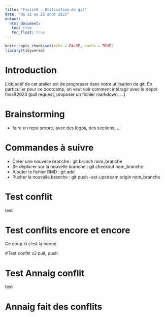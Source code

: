 ```yaml
---
title: "FinistR : Utilisation de git"
date: "du 21 au 25 août 2023"
output: 
  html_document:
   toc: true
   toc_float: true
---
```


```r
knitr::opts_chunk$set(echo = FALSE, cache = TRUE)
library(tidyverse)
```

# Introduction

L'objectif de cet atelier est de progresser dans notre utilisation de git. En particulier pour ce bootcamp, on veut voir comment intéragir avec le dépot finisR2023 (pull request, proposer un fichier markdown, ...) 


# Brainstorming

- faire un repo propre, avec des logos, des sections, ...


# Commandes à suivre

- Créer une nouvelle branche : git branch nom_branche
- Se déplacer sur la nouvelle branche : git checkout nom_branche
- Ajouter le fichier RMD : git add
- Pusher la nouvelle branche : git push --set-upstream origin nom_branche



# Test conflit

test


# Test conflits encore et encore

Ce coup ci c'est la bonne

#Test conflit v2 
pull, push 



# Test Annaig conflit 
test 

# Annaig fait des conflits 

